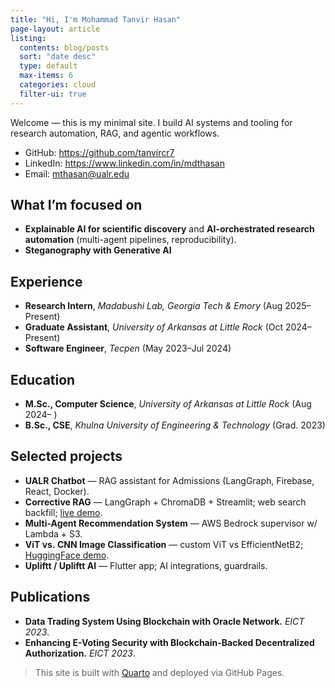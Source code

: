 ```yaml
---
title: "Hi, I'm Mohammad Tanvir Hasan"
page-layout: article
listing:
  contents: blog/posts
  sort: "date desc"
  type: default
  max-items: 6
  categories: cloud
  filter-ui: true
---
```


Welcome — this is my minimal site. I build AI systems and tooling for research automation, RAG, and agentic workflows.

- GitHub: <https://github.com/tanvircr7>
- LinkedIn: <https://www.linkedin.com/in/mdthasan>
- Email: <mthasan@ualr.edu>

## What I'm focused on
- **Explainable AI for scientific discovery** and **AI-orchestrated research automation** (multi-agent pipelines, reproducibility).
- **Steganography with Generative AI**

## Experience
- **Research Intern**, *Madabushi Lab, Georgia Tech & Emory* (Aug 2025–Present) 
- **Graduate Assistant**, *University of Arkansas at Little Rock* (Oct 2024–Present)
- **Software Engineer**, *Tecpen* (May 2023–Jul 2024) 

## Education
- **M.Sc., Computer Science**, *University of Arkansas at Little Rock* (Aug 2024– )
- **B.Sc., CSE**, *Khulna University of Engineering & Technology* (Grad. 2023)

## Selected projects
- **UALR Chatbot** — RAG assistant for Admissions (LangGraph, Firebase, React, Docker).  
- **Corrective RAG** — LangGraph + ChromaDB + Streamlit; web search backfill; [live demo](https://tanvir-corrective-rag.streamlit.app/).  
- **Multi-Agent Recommendation System** — AWS Bedrock supervisor w/ Lambda + S3.  
- **ViT vs. CNN Image Classification** — custom ViT vs EfficientNetB2; [HuggingFace demo](https://huggingface.co/spaces/tanvircr7/foodvision).  
- **Upliftt / Upliftt AI** — Flutter app; AI integrations, guardrails.

## Publications
- **Data Trading System Using Blockchain with Oracle Network.** *EICT 2023*.  
- **Enhancing E-Voting Security with Blockchain-Backed Decentralized Authorization.** *EICT 2023*.



> This site is built with [Quarto](https://quarto.org) and deployed via GitHub Pages.

